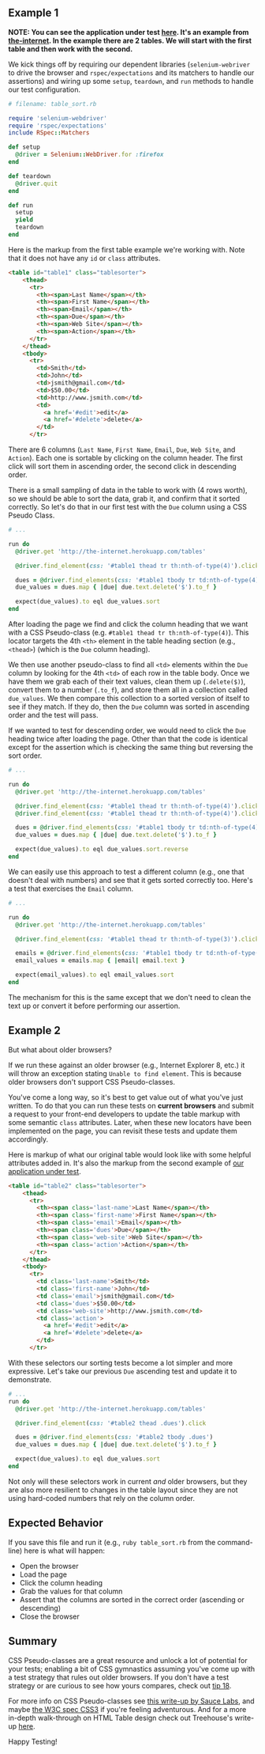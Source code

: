 ## Example 1

__NOTE: You can see the application under test [here](http://the-internet.herokuapp.com/tables). It's an example from [the-internet](https://github.com/saucelabs/the-internet). In the example there are 2 tables. We will start with the first table and then work with the second.__

We kick things off by requiring our dependent libraries (`selenium-webriver` to drive the browser and `rspec/expectations` and its matchers to handle our assertions) and wiring up some `setup`, `teardown`, and `run` methods to handle our test configuration.

```ruby
# filename: table_sort.rb

require 'selenium-webdriver'
require 'rspec/expectations'
include RSpec::Matchers

def setup
  @driver = Selenium::WebDriver.for :firefox
end

def teardown
  @driver.quit
end

def run
  setup
  yield
  teardown
end
```

Here is the markup from the first table example we're working with. Note that it does not have any `id` or `class` attributes.

```html
<table id="table1" class="tablesorter">
    <thead>
      <tr>
        <th><span>Last Name</span></th>
        <th><span>First Name</span></th>
        <th><span>Email</span></th>
        <th><span>Due</span></th>
        <th><span>Web Site</span></th>
        <th><span>Action</span></th>
      </tr>
    </thead>
    <tbody>
      <tr>
        <td>Smith</td>
        <td>John</td>
        <td>jsmith@gmail.com</td>
        <td>$50.00</td>
        <td>http://www.jsmith.com</td>
        <td>
          <a href='#edit'>edit</a>
          <a href='#delete'>delete</a>
        </td>
      </tr>
```

There are 6 columns (`Last Name`, `First Name`, `Email`, `Due`, `Web Site`, and `Action`). Each one is sortable by clicking on the column header. The first click will sort them in ascending order, the second click in descending order.

There is a small sampling of data in the table to work with (4 rows worth), so we should be able to sort the data, grab it, and confirm that it sorted correctly. So let's do that in our first test with the `Due` column using a CSS Pseudo Class.

```ruby
# ...

run do
  @driver.get 'http://the-internet.herokuapp.com/tables'

  @driver.find_element(css: '#table1 thead tr th:nth-of-type(4)').click

  dues = @driver.find_elements(css: '#table1 tbody tr td:nth-of-type(4)')
  due_values = dues.map { |due| due.text.delete('$').to_f }

  expect(due_values).to eql due_values.sort
end
```

After loading the page we find and click the column heading that we want with a CSS Pseudo-class (e.g. `#table1 thead tr th:nth-of-type(4)`). This locator targets the 4th `<th>` element in the table heading section (e.g., `<thead>`) (which is the `Due` column heading).

We then use another pseudo-class to find all `<td>` elements within the `Due` column by looking for the 4th `<td>` of each row in the table body. Once we have them we grab each of their text values, clean them up (`.delete($)`), convert them to a number (`.to_f`), and store them all in a collection called `due_values`. We then compare this collection to a sorted version of itself to see if they match. If they do, then the `Due` column was sorted in ascending order and the test will pass.

If we wanted to test for descending order, we would need to click the `Due` heading twice after loading the page. Other than that the code is identical except for the assertion which is checking the same thing but reversing the sort order.

```ruby
# ...

run do
  @driver.get 'http://the-internet.herokuapp.com/tables'

  @driver.find_element(css: '#table1 thead tr th:nth-of-type(4)').click
  @driver.find_element(css: '#table1 thead tr th:nth-of-type(4)').click

  dues = @driver.find_elements(css: '#table1 tbody tr td:nth-of-type(4)')
  due_values = dues.map { |due| due.text.delete('$').to_f }

  expect(due_values).to eql due_values.sort.reverse
end
```

We can easily use this approach to test a different column (e.g., one that doesn't deal with numbers) and see that it gets sorted correctly too. Here's a test that exercises the `Email` column.

```ruby
# ...

run do
  @driver.get 'http://the-internet.herokuapp.com/tables'

  @driver.find_element(css: '#table1 thead tr th:nth-of-type(3)').click

  emails = @driver.find_elements(css: '#table1 tbody tr td:nth-of-type(3)')
  email_values = emails.map { |email| email.text }

  expect(email_values).to eql email_values.sort
end
```

The mechanism for this is the same except that we don't need to clean the text up or convert it before performing our assertion.

## Example 2

But what about older browsers?

If we run these against an older browser (e.g., Internet Explorer 8, etc.) it will throw an exception stating `Unable to find element`. This is because older browsers don't support CSS Pseudo-classes.

You've come a long way, so it's best to get value out of what you've just written. To do that you can run these tests on __current browsers__ and submit a request to your front-end developers to update the table markup with some semantic `class` attributes. Later, when these new locators have been implemented on the page, you can revisit these tests and update them accordingly.

Here is markup of what our original table would look like with some helpful attributes added in. It's also the markup from the second example of [our application under test](http://the-internet.herokuapp.com/tables).

```html
<table id="table2" class="tablesorter">
    <thead>
      <tr>
        <th><span class='last-name'>Last Name</span></th>
        <th><span class='first-name'>First Name</span></th>
        <th><span class='email'>Email</span></th>
        <th><span class='dues'>Due</span></th>
        <th><span class='web-site'>Web Site</span></th>
        <th><span class='action'>Action</span></th>
      </tr>
    </thead>
    <tbody>
      <tr>
        <td class='last-name'>Smith</td>
        <td class='first-name'>John</td>
        <td class='email'>jsmith@gmail.com</td>
        <td class='dues'>$50.00</td>
        <td class='web-site'>http://www.jsmith.com</td>
        <td class='action'>
          <a href='#edit'>edit</a>
          <a href='#delete'>delete</a>
        </td>
      </tr>
```

With these selectors our sorting tests become a lot simpler and more expressive. Let's take our previous `Due` ascending test and update it to demonstrate.

```ruby
# ...
run do
  @driver.get 'http://the-internet.herokuapp.com/tables'

  @driver.find_element(css: '#table2 thead .dues').click

  dues = @driver.find_elements(css: '#table2 tbody .dues')
  due_values = dues.map { |due| due.text.delete('$').to_f }

  expect(due_values).to eql due_values.sort
end
```

Not only will these selectors work in current _and_ older browsers, but they are also more resilient to changes in the table layout since they are not using hard-coded numbers that rely on the column order.


## Expected Behavior

If you save this file and run it (e.g., `ruby table_sort.rb` from the command-line) here is what will happen:

+ Open the browser
+ Load the page
+ Click the column heading
+ Grab the values for that column
+ Assert that the columns are sorted in the correct order (ascending or descending)
+ Close the browser

## Summary

CSS Pseudo-classes are a great resource and unlock a lot of potential for your tests; enabling a bit of CSS gymnastics assuming you've come up with a test strategy that rules out older browsers. If you don't have a test strategy or are curious to see how yours compares, check out [tip 18](/docs/what-to-test/18-what-to-test).

For more info on CSS Pseudo-classes see [this write-up by Sauce Labs](https://saucelabs.com/resources/selenium/css-selectors), and maybe [the W3C spec CSS3](http://www.w3.org/TR/css3-selectors/#structural-pseudos) if you're feeling adventurous. And for a more in-depth walk-through on HTML Table design check out Treehouse's write-up [here](http://blog.teamtreehouse.com/how-to-code-sortable-tabular-data-with-jquery).

Happy Testing!